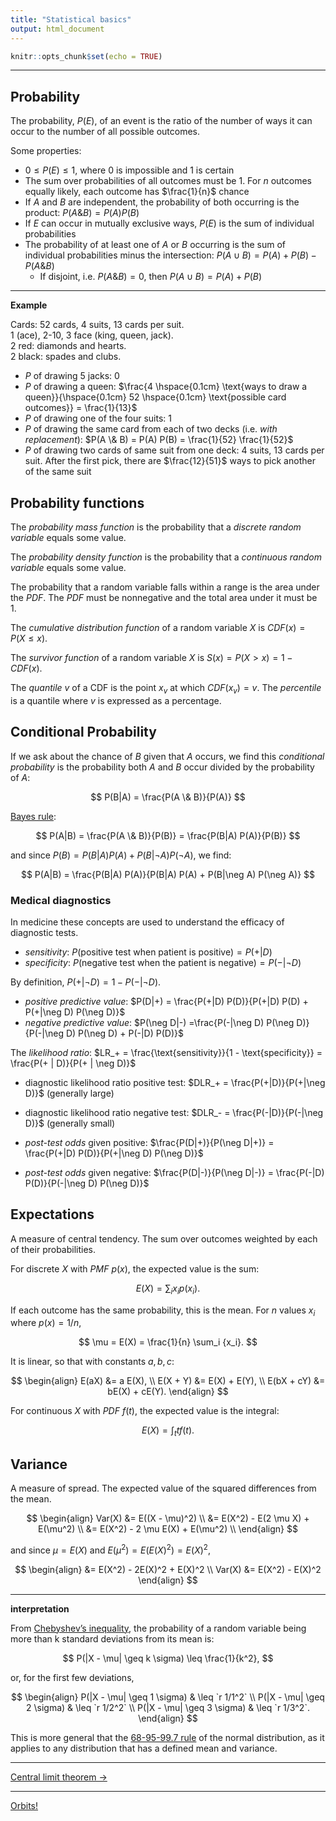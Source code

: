 ```yaml
---
title: "Statistical basics"
output: html_document
---
```


```r
knitr::opts_chunk$set(echo = TRUE)
```

***

## Probability

The probability, $P(E)$, of an event is the ratio of the number of ways it can occur to the number of all possible outcomes.

Some properties:

- $0 \leq P(E) \leq 1$, where $0$ is impossible and $1$ is certain
- The sum over probabilities of all outcomes must be $1$. For $n$ outcomes equally likely, each outcome has $\frac{1}{n}$ chance
- If $A$ and $B$ are independent, the probability of both occurring is the product: $P(A \& B) = P(A) P(B)$
- If $E$ can occur in mutually exclusive ways, $P(E)$ is the sum of individual probabilities
- The probability of at least one of $A$ or $B$ occurring is the sum of individual probabilities minus the intersection: $P(A \cup B) = P(A) + P(B) - P(A \& B)$
    - If disjoint, i.e. $P(A \& B) = 0$, then $P(A \cup B) = P(A) + P(B)$

***

**Example**

Cards: 52 cards, 4 suits, 13 cards per suit.  
1 (ace), 2-10, 3 face (king, queen, jack).  
2 red: diamonds and hearts.  
2 black: spades and clubs.  

- $P$ of drawing 5 jacks: $0$
- $P$ of drawing a queen: $\frac{4 \hspace{0.1cm} \text{ways to draw a queen}}{\hspace{0.1cm} 52 \hspace{0.1cm} \text{possible card outcomes}} = \frac{1}{13}$
- $P$ of drawing one of the four suits: $1$
- $P$ of drawing the same card from each of two decks (i.e. *with replacement*): $P(A \& B) = P(A) P(B) = \frac{1}{52} \frac{1}{52}$
- $P$ of drawing two cards of same suit from one deck: $4$ suits, $13$ cards per suit. After the first pick, there are $\frac{12}{51}$ ways to pick another of the same suit

## Probability functions

The *probability mass function* is the probability that a *discrete random variable* equals some value.

The *probability density function* is the probability that a *continuous random variable* equals some value.

The probability that a random variable falls within a range is the area under the $PDF$. The $PDF$ must be nonnegative and the total area under it must be $1$.

The *cumulative distribution function* of a random variable $X$ is $CDF(x) = P(X \leq x)$.

The *survivor function* of a random variable $X$ is $S(x) = P(X > x) = 1 - CDF(x)$.

The *quantile* $v$ of a CDF is the point $x_v$ at which $CDF(x_v) = v$. The *percentile* is a quantile where $v$ is expressed as a percentage.

## Conditional Probability

If we ask about the chance of $B$ given that $A$ occurs, we find this *conditional probability* is the probability both $A$ and $B$ occur divided by the probability of $A$:

$$
P(B|A) = \frac{P(A \& B)}{P(A)}
$$

[Bayes rule](https://en.wikipedia.org/wiki/Bayes%27_theorem):

$$
P(A|B) = \frac{P(A \& B)}{P(B)} = \frac{P(B|A) P(A)}{P(B)}
$$

and since $P(B) = P(B|A) P(A) + P(B|\neg A) P(\neg A)$, we find:

$$
P(A|B) = \frac{P(B|A) P(A)}{P(B|A) P(A) + P(B|\neg A) P(\neg A)}
$$

### Medical diagnostics

In medicine these concepts are used to understand the efficacy of diagnostic tests.

- *sensitivity*: $P(\text{positive test when patient is positive}) = P(+|D)$
- *specificity*: $P(\text{negative test when the patient is negative}) = P(-|\neg D)$

By definition, $P(+|\neg D) = 1 - P(-|\neg D)$.

- *positive predictive value*: $P(D|+) = \frac{P(+|D) P(D)}{P(+|D) P(D) + P(+|\neg D) P(\neg D)}$
- *negative predictive value*: $P(\neg D|-) =\frac{P(-|\neg D) P(\neg D)}{P(-|\neg D) P(\neg D) + P(-|D) P(D)}$

The *likelihood ratio*: $LR_+ = \frac{\text{sensitivity}}{1 - \text{specificity}} = \frac{P(+ | D)}{P(+ | \neg D)}$

- diagnostic likelihood ratio positive test: $DLR_+ = \frac{P(+|D)}{P(+|\neg D)}$ (generally large)
- diagnostic likelihood ratio negative test: $DLR_- = \frac{P(-|D)}{P(-|\neg D)}$ (generally small)

- *post-test odds* given positive: $\frac{P(D|+)}{P(\neg D|+)} = \frac{P(+|D) P(D)}{P(+|\neg D) P(\neg D)}$
- *post-test odds* given negative: $\frac{P(D|-)}{P(\neg D|-)} = \frac{P(-|D) P(D)}{P(-|\neg D) P(\neg D)}$

## Expectations

A measure of central tendency. The sum over outcomes weighted by each of their probabilities.

For discrete $X$ with $PMF$ $p(x)$, the expected value is the sum:

$$
E(X) = \sum_i {x_i p(x_i)}.
$$

If each outcome has the same probability, this is the mean. For $n$ values $x_i$ where $p(x) = 1/n$,

$$
\mu = E(X) = \frac{1}{n} \sum_i {x_i}.
$$

It is linear, so that with constants $a, b, c$:

$$
\begin{align}
E(aX) &= a E(X), \\
E(X + Y) &= E(X) + E(Y), \\
E(bX + cY) &= bE(X) + cE(Y).
\end{align}
$$

For continuous $X$ with $PDF$ $f(t)$, the expected value is the integral:

$$
E(X) = \int_t {t f(t)}.
$$

## Variance

A measure of spread. The expected value of the squared differences from the mean.

$$
\begin{align}
Var(X) &= E((X - \mu)^2) \\
       &= E(X^2) - E(2 \mu X) + E(\mu^2) \\
       &= E(X^2) - 2 \mu E(X) + E(\mu^2) \\
\end{align}
$$

and since $\mu = E(X)$ and $E(\mu^2) = E(E(X)^2) = E(X)^2$,

$$
\begin{align}
       &= E(X^2) - 2E(X)^2 + E(X)^2 \\
Var(X) &= E(X^2) - E(X)^2
\end{align}
$$

***

**interpretation**

From [Chebyshev's inequality](https://en.wikipedia.org/wiki/Chebyshev's_inequality), the probability of a random variable being more than k standard deviations from its mean is:

$$
P(|X - \mu| \geq k \sigma) \leq \frac{1}{k^2},
$$

or, for the first few deviations,

$$
\begin{align}
P(|X - \mu| \geq 1 \sigma) & \leq `r 1/1^2` \\
P(|X - \mu| \geq 2 \sigma) & \leq `r 1/2^2` \\
P(|X - \mu| \geq 3 \sigma) & \leq `r 1/3^2`.
\end{align}
$$

This is more general that the [68-95-99.7 rule](https://en.wikipedia.org/wiki/68%E2%80%9395%E2%80%9399.7_rule) of the normal distribution, as it applies to any distribution that has a defined mean and variance.


***

[Central limit theorem ->](./central_limit.html)

***

[Orbits!](../index.html)
